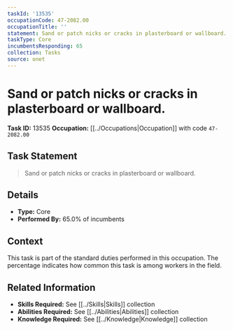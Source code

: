 ```yaml
---
taskId: '13535'
occupationCode: 47-2082.00
occupationTitle: ''
statement: Sand or patch nicks or cracks in plasterboard or wallboard.
taskType: Core
incumbentsResponding: 65
collection: Tasks
source: onet
---
```

# Sand or patch nicks or cracks in plasterboard or wallboard.

**Task ID:** 13535
**Occupation:** [[../Occupations|Occupation]] with code `47-2082.00`

## Task Statement

> Sand or patch nicks or cracks in plasterboard or wallboard.

## Details

- **Type:** Core
- **Performed By:** 65.0% of incumbents

## Context

This task is part of the standard duties performed in this occupation. The percentage indicates how common this task is among workers in the field.

## Related Information

- **Skills Required:** See [[../Skills|Skills]] collection
- **Abilities Required:** See [[../Abilities|Abilities]] collection
- **Knowledge Required:** See [[../Knowledge|Knowledge]] collection
